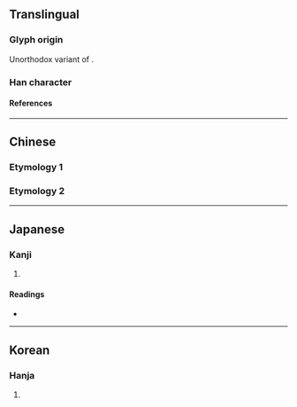 {{also|沖|衝}}
{{character info/new}}
==Translingual==

===Glyph origin===
Unorthodox variant of {{l|mul|沖}}.

===Han character===
{{Han char|rn=15|rad=冫|as=04|sn=6|four=|canj=IML|ids=⿰冫中}}

====References====
{{Han ref|kx=0131.280|dkj=01616|dj=0294.190|hdz=10295.080|uh=51B2}}

----

==Chinese==

===Etymology 1===
{{zh-see|沖|sv}}

===Etymology 2===
{{zh-see|衝}}

----

==Japanese==

===Kanji===
{{ja-kanji|grade=|rs=冫04}}

# {{alternative form of|沖|lang=ja}}

====Readings====
* {{ja-readings|on=[[ちゅう]] (chū)|kun=[[おき]] (oki), [[わく]] (waku)}}

----

==Korean==

===Hanja===
{{ko-hanja|hangeul=충|rv=chung|mr=ch'ung}}

# {{defn|lang=ko|sort=冫04}}